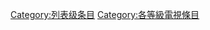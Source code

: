 {{Articles by Quality|topic=電視|project=電視|format=TOC}}
{{emptycat}}

[[Category:列表级条目|Category:列表级条目]]
[[Category:各等級電視條目|Category:各等級電視條目]]